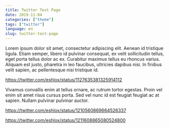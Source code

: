 ```yaml
---
title: Twitter Test Page
date: 2019-11-04
categories: ["theme"]
tags: ["twitter"]
language: en
slug: twitter-test-page
---
```


Lorem ipsum dolor sit amet, consectetur adipiscing elit. Aenean id tristique ligula. Etiam semper, libero id pulvinar consequat, ex velit sollicitudin tellus, eget porta tellus dolor ac ex. Curabitur maximus tellus eu rhoncus varius. Aliquam est justo, pharetra in leo faucibus, ultricies dapibus nisi. In finibus velit sapien, ac pellentesque nisi tristique id.

https://twitter.com/eshlox/status/1127635381325914112

Vivamus convallis enim at tellus ornare, ac rutrum tortor egestas. Proin vel enim sit amet risus cursus porta. Sed vel nunc id est feugiat feugiat ac at sapien. Nullam pulvinar pulvinar auctor.

https://twitter.com/eshlox/status/1210560869664526337

https://twitter.com/eshlox/status/1211608865080524800
